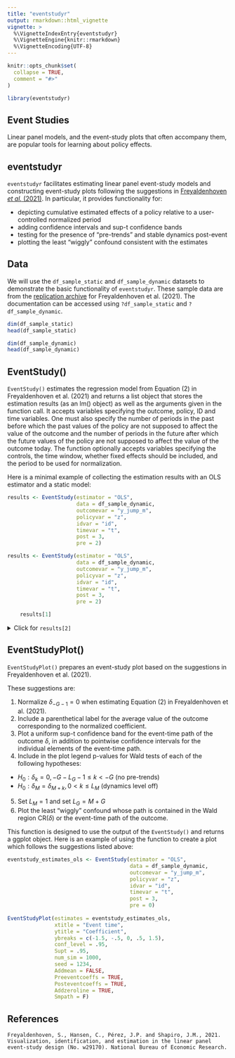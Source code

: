 ```yaml
---
title: "eventstudyr"
output: rmarkdown::html_vignette
vignette: >
  %\VignetteIndexEntry{eventstudyr}
  %\VignetteEngine{knitr::rmarkdown}
  %\VignetteEncoding{UTF-8}
---
```


```r
knitr::opts_chunk$set(
  collapse = TRUE,
  comment = "#>"
)
```

```r
library(eventstudyr)
```

## Event Studies

Linear panel models, and the event-study plots that often accompany them, are popular tools for learning about policy effects. 
 
## eventstudyr

`eventstudyr` facilitates estimating linear panel event-study models and constructing event-study plots following the suggestions in [Freyaldenhoven _et al._ (2021)](https://www.nber.org/system/files/working_papers/w29170/w29170.pdf). In particular, it provides functionality for:

* depicting cumulative estimated effects of a policy relative to a user-controlled normalized period
* adding confidence intervals and sup-t confidence bands
* testing for the presence of "pre-trends" and stable dynamics post-event
* plotting the least "wiggly" confound consistent with the estimates
 
## Data

We will use the `df_sample_static` and `df_sample_dynamic` datasets to demonstrate the basic functionality of `eventstudyr`. These sample data are from the [replication archive](https://data.nber.org/data-appendix/w29170/) for Freyaldenhoven et al. (2021). The documentation can be accessed using `?df_sample_static` and `?df_sample_dynamic`.
 

```r

dim(df_sample_static)
head(df_sample_static)
```

```r

dim(df_sample_dynamic)
head(df_sample_dynamic)
```


## EventStudy()

`EventStudy()` estimates the regression model from Equation (2) in Freyaldenhoven et al. (2021) and returns a list object that stores the estimation results (as an lm() object) as well as the arguments given in the function call. It accepts variables specifying the outcome, policy, ID and time variables. One must also specify the number of periods in the past before which the past values of the policy are not supposed to affect the value of the outcome and the number of periods in the future after which the future values of the policy are not supposed to affect the value of the outcome today. The function optionally accepts variables specifying the controls, the time window, whether fixed effects should be included, and the period to be used for normalization.

Here is a minimal example of collecting the estimation results with an OLS estimator and a static model:

```r
results <- EventStudy(estimator = "OLS",
                      data = df_sample_dynamic,
                      outcomevar = "y_jump_m",
                      policyvar = "z",
                      idvar = "id",
                      timevar = "t",
                      post = 3,
                      pre = 2)
```
```r
results <- EventStudy(estimator = "OLS",
                      data = df_sample_dynamic,
                      outcomevar = "y_jump_m",
                      policyvar = "z",
                      idvar = "id",
                      timevar = "t",
                      post = 3,
                      pre = 2)
```
```r
    results[1]
```
<details>
  <summary>Click for `results[2]`</summary>
  ```r
  ## Estimator
  results[2][[1]]$estimator
  
  ## Data
  results[2][[1]]$data[1:5,]
  
  ## Variables
  results[2][[1]]$outcomevar
  results[2][[1]]$outcomevar
  results[2][[1]]$policyvar
  results[2][[1]]$idvar
  results[2][[1]]$timevar
  results[2][[1]]$controls
  
  ## Proxies
  results[2][[1]]$proxy
  results[2][[1]]$proxyIV
  
  ## Fixed Effects
  results[2][[1]]$FE
  results[2][[1]]$TFE
  
  ## Periods
  results[2][[1]]$post
  results[2][[1]]$overidpost
  results[2][[1]]$pre
  results[2][[1]]$overidpre
  
  ## Normalization
  results[2][[1]]$normalize
  results[2][[1]]$normalization_column
  
  ## Cluster
  results[2][[1]]$cluster
  
  ## Eventstudy Coefficient
  results[2][[1]]$eventstudy_coefficients
  ```
</details>

## EventStudyPlot()
`EventStudyPlot()` prepares an event-study plot based on the suggestions in Freyaldenhoven et al. (2021).

These suggestions are:

1. Normalize $\delta_{-G-1} = 0$ when estimating Equation (2) in Freyaldenhoven et al. (2021).
2. Include a parenthetical label for the average value of the outcome corresponding to the normalized coefficient.
3. Plot a uniform sup-t confidence band for the event-time path of the outcome $\delta$, in addition to pointwise confidence intervals for the individual elements of the event-time path.
4. Include in the plot legend p-values for Wald tests of each of the following hypotheses: 
  - $H_{0} : \delta_{k} = 0, −G − L_{G} − 1 ≤ k < −G$ (no pre-trends)
  - $H_{0} : \delta_{M} = \delta_{M+k}, 0 < k ≤ L_{M}$ (dynamics level off)
5. Set $L_{M} = 1$ and set $L_{G} = M + G$
6. Plot the least “wiggly” confound whose path is contained in the Wald region CR($\delta$) or the event-time path of the outcome.

This function is designed to use the output of the `EventStudy()` and returns a ggplot object. Here is an example of using the function to create a plot which follows the suggestions listed above:

```r
eventstudy_estimates_ols <- EventStudy(estimator = "OLS",
                                       data = df_sample_dynamic,
                                       outcomevar = "y_jump_m",
                                       policyvar = "z",
                                       idvar = "id",
                                       timevar = "t",
                                       post = 3,
                                       pre = 0)
 
EventStudyPlot(estimates = eventstudy_estimates_ols,
               xtitle = "Event time",
               ytitle = "Coefficient",
               ybreaks = c(-1.5, -.5, 0, .5, 1.5),
               conf_level = .95,
               Supt = .95,
               num_sim = 1000,
               seed = 1234,
               Addmean = FALSE,
               Preeventcoeffs = TRUE,
               Posteventcoeffs = TRUE,
               Addzeroline = TRUE,
               Smpath = F)
```

## References

```
Freyaldenhoven, S., Hansen, C., Pérez, J.P. and Shapiro, J.M., 2021. Visualization, identification, and estimation in the linear panel event-study design (No. w29170). National Bureau of Economic Research.
```
